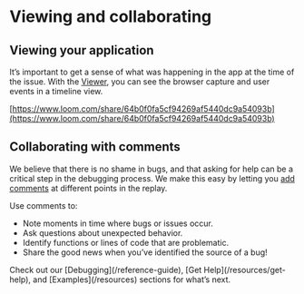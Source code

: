 
# Viewing and collaborating

## Viewing your application

It’s important to get a sense of what was happening in the app at the time of the issue. With the [Viewer](/reference-guide/viewer), you can see the browser capture and user events in a timeline view.

[https://www.loom.com/share/64b0f0fa5cf94269af5440dc9a54093b](https://www.loom.com/share/64b0f0fa5cf94269af5440dc9a54093b)

## Collaborating with comments

We believe that there is no shame in bugs, and that asking for help can be a critical step in the debugging process. We make this easy by letting you [add comments](/reference-guide/debugging/commenting) at different points in the replay.

Use comments to:

- Note moments in time where bugs or issues occur.
- Ask questions about unexpected behavior.
- Identify functions or lines of code that are problematic.
- Share the good news when you’ve identified the source of a bug!

<Callout type="info" emoji="🙌">
Check out our [Debugging](/reference-guide), [Get Help](/resources/get-help), and [Examples](/resources) sections for what’s next.

</Callout>